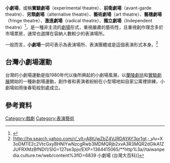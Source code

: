 {{merge|实验剧场}}
'''小劇場'''，或稱'''實驗劇場'''（experimental theatre）、'''前衛劇場'''（avant-garde theatre）、'''另類劇場'''（alternative theatre）、'''藝術劇場'''（art theatre）、'''藝穗劇場'''（fringe theatre）、'''激進劇場'''（radical theatre）、'''獨立劇場'''（Independent theatre）<ref>{{Cite web |url=http://coolmoonintaiwan.blogspot.tw/2009/09/blog-post.html |title=考古題：「小劇場」這個詞是怎麼來的？ |access-date=2013-03-27 |archive-date=2017-02-08 |archive-url=https://web.archive.org/web/20170208162215/http://coolmoonintaiwan.blogspot.tw/2009/09/blog-post.html |dead-url=no }}</ref>，是一種非主流的[[劇場_(藝術)|劇場]]形式，重視嚴肅的藝術性，且重視創作理念多於市場票房，通常也選擇在容納人數較少的表演場所。

一般而言，'''小劇場'''一詞可表示為表演場所、表演團體或是這個表演形式本身。<ref>[http://tw.search.yahoo.com/r/_ylt=A8tUwZbZ4VJRDAYAY3pr1gt.;_ylu=X3oDMTE2c2VtcGxyBHNlYwNzcgRwb3MDMQRjb2xvA3R3MQR2dGlkA1ZJUFRXMzBfNDI1/SIG=127se3pjv/EXP=1364415065/**http%3a//taiwanpedia.culture.tw/web/content%3fID=6839 小劇場 (台灣大百科)]{{Dead link|date=2018年5月 |bot=InternetArchiveBot |fix-attempted=no }}</ref>

== 台灣小劇場運動 ==
{{Main|台灣小劇場運動}}
台灣的小劇場運動是指1980年代以後所興起的小劇場風潮，以[[蘭陵劇坊|蘭陵劇坊]]和[[實驗劇展|實驗劇展]]開始的一種新劇場運動，創作者和表演者紛紛在小型場地如自家公寓裡排練，小劇場如雨後春筍般到處成立。

== 參考資料 ==
{{reflist}}

[[Category:戲劇|Category:戲劇]]
[[Category:表演藝術|Category:表演藝術]]
